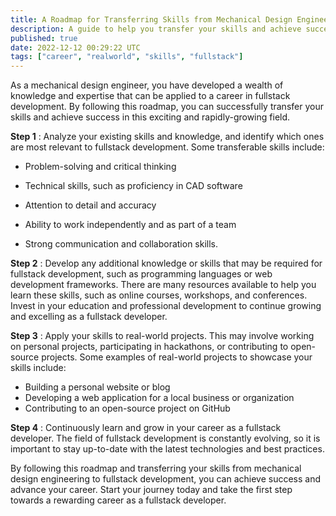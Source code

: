 ```yaml
---
title: A Roadmap for Transferring Skills from Mechanical Design Engineering to Fullstack Development
description: A guide to help you transfer your skills and achieve success in the field of fullstack development
published: true
date: 2022-12-12 00:29:22 UTC
tags: ["career", "realworld", "skills", "fullstack"]
---
```


As a mechanical design engineer, you have developed a wealth of knowledge and expertise that can be applied to a career in fullstack development. By following this roadmap, you can successfully transfer your skills and achieve success in this exciting and rapidly-growing field.

**Step 1** : Analyze your existing skills and knowledge, and identify which ones are most relevant to fullstack development. Some transferable skills include:

- Problem-solving and critical thinking

- Technical skills, such as proficiency in CAD software

- Attention to detail and accuracy

- Ability to work independently and as part of a team

- Strong communication and collaboration skills.

**Step 2** : Develop any additional knowledge or skills that may be required for fullstack development, such as programming languages or web development frameworks. There are many resources available to help you learn these skills, such as online courses, workshops, and conferences. Invest in your education and professional development to continue growing and excelling as a fullstack developer.

**Step 3** : Apply your skills to real-world projects. This may involve working on personal projects, participating in hackathons, or contributing to open-source projects. Some examples of real-world projects to showcase your skills include:

- Building a personal website or blog
- Developing a web application for a local business or organization
- Contributing to an open-source project on GitHub

**Step 4** : Continuously learn and grow in your career as a fullstack developer. The field of fullstack development is constantly evolving, so it is important to stay up-to-date with the latest technologies and best practices.

By following this roadmap and transferring your skills from mechanical design engineering to fullstack development, you can achieve success and advance your career. Start your journey today and take the first step towards a rewarding career as a fullstack developer.